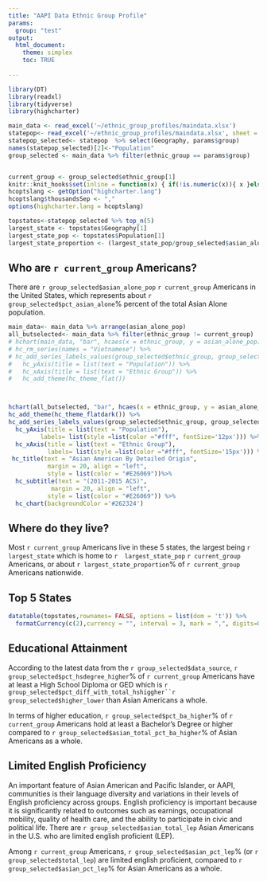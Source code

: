 ```yaml
---
title: "AAPI Data Ethnic Group Profile"
params:
  group: "test"
output:
  html_document:
    theme: simplex
    toc: TRUE
    
---
```


```r
library(DT)
library(readxl)
library(tidyverse)
library(highcharter)

main_data <- read_excel('~/ethnic_group_profiles/maindata.xlsx')
statepop<- read_excel('~/ethnic_group_profiles/maindata.xlsx', sheet = "state_pop")
statepop_selected<- statepop  %>% select(Geography, params$group)
names(statepop_selected)[2]<-"Population"
group_selected <- main_data %>% filter(ethnic_group == params$group)


current_group <- group_selected$ethnic_group[1]
knitr::knit_hooks$set(inline = function(x) { if(!is.numeric(x)){ x }else{ prettyNum(round(x,2), big.mark=",", digits=6) } })
hcoptslang <- getOption("highcharter.lang")
hcoptslang$thousandsSep <- ","
options(highcharter.lang = hcoptslang)

topstates<-statepop_selected %>% top_n(5)
largest_state <- topstates$Geography[1]
largest_state_pop <- topstates$Population[1]
largest_state_proportion <- (largest_state_pop/group_selected$asian_alone_pop)*100
```

## Who are <span class="output_style">`r current_group` Americans?</span>


There are <span class="output_style">`r group_selected$asian_alone_pop` `r current_group` Americans</span> in the United States, which represents about <span class="output_style">`r group_selected$pct_asian_alone`%</span> percent of the total Asian Alone population. 




```r

main_data<- main_data %>% arrange(asian_alone_pop)
all_butselected<- main_data %>% filter(ethnic_group != current_group)
# hchart(main_data, "bar", hcaes(x = ethnic_group, y = asian_alone_pop)) %>%
# hc_rm_series(names = "Vietnamese") %>%
# hc_add_series_labels_values(group_selected$ethnic_group, group_selected$asian_alone_pop,type = "bar")%>% 
#   hc_yAxis(title = list(text = "Population")) %>%
#   hc_xAxis(title = list(text = "Ethnic Group")) %>%
#   hc_add_theme(hc_theme_flat()) 



hchart(all_butselected, "bar", hcaes(x = ethnic_group, y = asian_alone_pop)) %>%
hc_add_theme(hc_theme_flatdark()) %>%
hc_add_series_labels_values(group_selected$ethnic_group, group_selected$asian_alone_pop,type = "bar")%>% 
  hc_yAxis(title = list(text = "Population"),
         labels= list(style =list(color ="#fff", fontSize='12px'))) %>%
  hc_xAxis(title = list(text = "Ethnic Group"),
           labels= list(style =list(color ="#fff", fontSize='15px'))) %>%
 hc_title(text = "Asian American By Detailed Origin",
           margin = 20, align = "left",
           style = list(color = "#E26069"))%>%
  hc_subtitle(text = "(2011-2015 ACS)",
            margin = 20, align = "left",
           style = list(color = "#E26069")) %>%
  hc_chart(backgroundColor ='#262324')
```

## Where do they live?
Most <span class="output_style">`r current_group` Americans</span> live in these 5 states, the largest being <span class="output_style">`r largest_state`</span> which is home to <span class="output_style">`r  largest_state_pop`</span> <span class="output_style">`r current_group` Americans</span>, or about <span class="output_style">`r largest_state_proportion`% </span> of <span class="output_style">`r current_group` Americans</span> nationwide.

## Top 5 States

```r


datatable(topstates,rownames= FALSE, options = list(dom = 't')) %>%
  formatCurrency(c(2),currency = "", interval = 3, mark = ",", digits=0)

```


## Educational Attainment

According to the latest data from the <span class="output_style">`r group_selected$data_source`</span>, <span class="output_style">`r group_selected$pct_hsdegree_higher`% of `r current_group` Americans </span>have at least a High School Diploma or GED which is <span class="output_style">`r group_selected$pct_diff_with_total_hshiggher``r group_selected$higher_lower`</span> than Asian Americans a whole.

In terms of higher education, <span class="output_style">`r group_selected$pct_ba_higher`% of `r current_group` Americans </span> hold at least a Bachelor's Degree or higher compared to <span class="output_style">`r group_selected$asian_total_pct_ba_higher`%</span> of Asian Americans as a whole.


## Limited English Proficiency

An important feature of Asian American and Pacific Islander, or AAPI, communities
is their language diversity and variations in their levels of English proficiency across
groups. English proficiency is important because it is significantly related to outcomes
such as earnings, occupational mobility, quality of health care, and the ability to participate
in civic and political life. There are <span class="output_style">`r group_selected$asian_total_lep`</span> Asian Americans in the U.S. who are limited english proficient (LEP).

Among <span class="output_style">`r current_group` Americans</span>, <span class="output_style">`r group_selected$asian_pct_lep`%</span> (or <span class="output_style">`r group_selected$total_lep`</span>) are limited english proficient, compared to <span class="output_style">  `r group_selected$asian_pct_lep`%</span> for Asian Americans as a whole.







